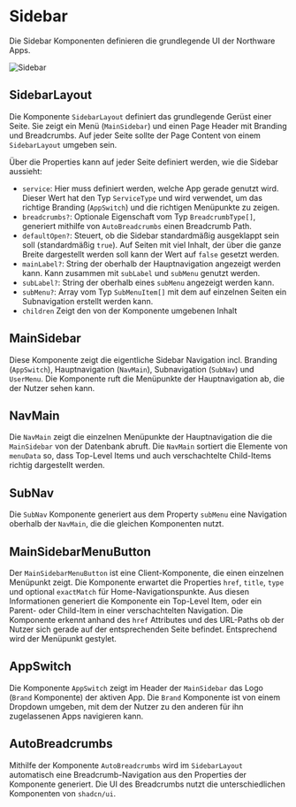 
<Meta title="Components/Sidebar" />

# Sidebar

Die Sidebar Komponenten definieren die grundlegende UI der Northware Apps.

<ShadcnDocs path="components/sidebar" />

![Sidebar](/contents/sidebar.png)

## SidebarLayout

<ViewSource path="components/sidebar-layout.tsx"/>

Die Komponente `SidebarLayout` definiert das grundlegende Gerüst einer Seite. Sie zeigt ein Menü (`MainSidebar`) und einen Page Header mit Branding und Breadcrumbs.
Auf jeder Seite sollte der Page Content von einem `SidebarLayout` umgeben sein.

Über die Properties kann auf jeder Seite definiert werden, wie die Sidebar aussieht:

- `service`: Hier muss definiert werden, welche App gerade genutzt wird. Dieser Wert hat den Typ `ServiceType` und wird verwendet, um das richtige Branding (`AppSwitch`) und die richtigen Menüpunkte zu zeigen.
- `breadcrumbs?`: Optionale Eigenschaft vom Typ `BreadcrumbType[]`, generiert mithilfe von `AutoBreadcrumbs` einen Breadcrumb Path.
- `defaultOpen?`: Steuert, ob die Sidebar standardmäßig ausgeklappt sein soll (standardmäßig `true`). Auf Seiten mit viel Inhalt, der über die ganze Breite dargestellt werden soll kann der Wert auf `false` gesetzt werden.
- `mainLabel?`: String der oberhalb der Hauptnavigation angezeigt werden kann. Kann zusammen mit `subLabel` und `subMenu` genutzt werden.
- `subLabel?`: String der oberhalb eines `subMenu` angezeigt werden kann.
- `subMenu?`: Array vom Typ `SubMenuItem[]` mit dem auf einzelnen Seiten ein Subnavigation erstellt werden kann.
- `children` Zeigt den von der Komponente umgebenen Inhalt

## MainSidebar

Diese Komponente zeigt die eigentliche Sidebar Navigation incl. Branding (`AppSwitch`), Hauptnavigation (`NavMain`), Subnavigation (`SubNav`) und `UserMenu`.
Die Komponente ruft die Menüpunkte der Hauptnavigation ab, die der Nutzer sehen kann.

## NavMain

Die `NavMain` zeigt die einzelnen Menüpunkte der Hauptnavigation die die `MainSidebar` von der Datenbank abruft.
Die `NavMain` sortiert die Elemente von `menuData` so, dass Top-Level Items und auch verschachtelte Child-Items richtig dargestellt werden.

## SubNav

Die `SubNav` Komponente generiert aus dem Property `subMenu` eine Navigation oberhalb der `NavMain`, die die gleichen Komponenten nutzt.

## MainSidebarMenuButton

<ViewSource path="components/sidebar-menu-button.tsx"/>

Der `MainSidebarMenuButton` ist eine Client-Komponente, die einen einzelnen Menüpunkt zeigt.
Die Komponente erwartet die Properties `href`, `title`, `type` und optional `exactMatch` für Home-Navigationspunkte.
Aus diesen Informationen generiert die Komponente ein Top-Level Item, oder ein Parent- oder Child-Item in einer verschachtelten Navigation.
Die Komponente erkennt anhand des `href` Attributes und des URL-Paths ob der Nutzer sich gerade auf der entsprechenden Seite befindet. Entsprechend wird der Menüpunkt gestylet.

## AppSwitch

<ViewSource path="components/app-switch.tsx" />

Die Komponente `AppSwitch` zeigt im Header der `MainSidebar` das Logo (`Brand` Komponente) der aktiven App.
Die `Brand` Komponente ist von einem Dropdown umgeben, mit dem der Nutzer zu den anderen für ihn zugelassenen Apps navigieren kann.

## AutoBreadcrumbs

<ViewSource path="components/auto-breadcrumbs.tsx" />
<ShadcnDocs path="components/breadcrumb" />

Mithilfe der Komponente `AutoBreadcrumbs` wird im `SidebarLayout` automatisch eine Breadcrumb-Navigation aus den Properties der Komponente generiert.
Die UI des Breadcrumbs nutzt die unterschiedlichen Komponenten von `shadcn/ui`.